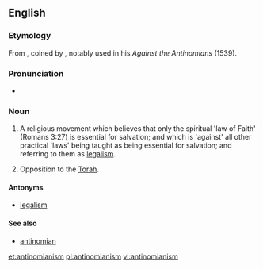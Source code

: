 ==English==
{{wikipedia}}

===Etymology===
From {{suffix|antinomian|ism}}, coined by {{w|Martin Luther}}, notably used in his ''Against the Antinomians'' (1539).

===Pronunciation===
* {{hyphenation|an|ti|no|mi|an|ism}}
{{rfp|lang=en}}
{{rfap|lang=en}}

===Noun===
{{en-noun|~}}

# {{cx|Christianity|lang=en}} A religious movement which believes that only the spiritual 'law of Faith' (Romans 3:27) is essential for salvation; and which is 'against' all other practical 'laws' being taught as being essential for salvation; and referring to them as [[legalism]].
# {{cx|Judaism|lang=en}} Opposition to the [[Torah]].

====Antonyms====
* [[legalism]]

====See also====
* [[antinomian]]

[[et:antinomianism]]
[[pl:antinomianism]]
[[vi:antinomianism]]